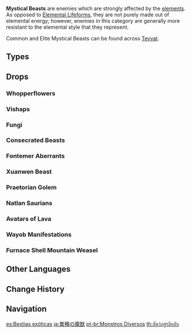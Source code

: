 {{Terminology Infobox
|type         = Enemy Families
}}
'''Mystical Beasts''' are enemies which are strongly affected by the [[elements]]. As opposed to [[Elemental Lifeforms]], they are not purely made out of elemental energy; however, enemies in this category are generally more resistant to the elemental style that they represent. 

Common and Elite Mystical Beasts can be found across [[Teyvat]].

==Types==
{{Enemy Table}}

==Drops==
===Whopperflowers===
{{Drops|Whopperflowers}}

===Vishaps===
{{Drops|Vishaps}}

===Fungi===
{{Drops|Fungi}}

===Consecrated Beasts===
{{Drops|Consecrated Beasts}}

===Fontemer Aberrants===
{{Drops|Fontemer Aberrants}}

===Xuanwen Beast===
{{Drops|Xuanwen Beast}}

===Praetorian Golem===
{{Drops|Praetorian Golem}}

===Natlan Saurians===
{{Drops|Natlan Saurian}}

===Avatars of Lava===
{{Drops|Avatar of Lava}}

===Wayob Manifestations===
{{Drops|Wayob Manifestation}}

===Furnace Shell Mountain Weasel===
{{Drops|Furnace Shell Mountain Weasel}}

==Other Languages==
{{Other Languages
|en      = Mystical Beasts
|zhs     = 异种魔兽
|zhs_rm  = Yìzhǒng Móshòu
|zht     = 異種魔獸
|zht_rm  = Yìzhǒng Móshòu
|zh_tl   = 
|ja      = 異種の魔獣
|ja_rm   = Ishu no Majuu{{Assumed}}
|ja_tl   = 
|ko      = 돌연변이 마수
|ko_tl   = Mutant Beasts
|es      = Bestias exóticas
|es_tl   = Exotic Beasts
|fr      = Bêtes mystiques
|fr_tl   = Mystical Beasts
|ru      = Мистические звери
|ru_tl   = Mystical Beasts
|th      = สัตว์อสูรลึกลับ
|th_rm   = 
|th_tl   = 
|vi      = Ma Thú Đột Biến
|vi_tl   = 
|de      = Mystische Bestien
|de_tl   = Mystical Beasts
|id      = Makhluk Mistis
|id_tl   = Mystical Creatures
|pt      = Monstros diversos
|pt_tl   = 
|tr      = Mistik Canavarlar
|tr_tl   = 
|it      = Bestie mistiche
|it_tl   = 
}}

==Change History==
{{Change History|1.0}}

==Navigation==
{{Enemy Navbox|type=Families}}

[[es:Bestias exóticas]]
[[ja:異種の魔獣]]
[[pt-br:Monstros Diversos]]
[[th:สัตว์อสูรลึกลับ]]